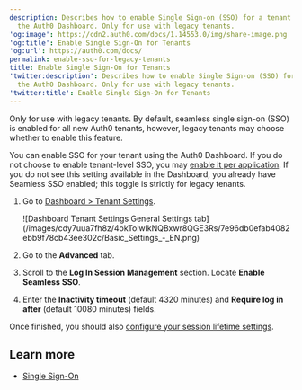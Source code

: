 ```yaml
---
description: Describes how to enable Single Sign-on (SSO) for a tenant using
  the Auth0 Dashboard. Only for use with legacy tenants.
'og:image': https://cdn2.auth0.com/docs/1.14553.0/img/share-image.png
'og:title': Enable Single Sign-On for Tenants
'og:url': https://auth0.com/docs/
permalink: enable-sso-for-legacy-tenants
title: Enable Single Sign-On for Tenants
'twitter:description': Describes how to enable Single Sign-on (SSO) for a tenant using
  the Auth0 Dashboard. Only for use with legacy tenants.
'twitter:title': Enable Single Sign-On for Tenants
---
```

<Callout icon="file-lines" color="#0EA5E9" iconType="regular">

Only for use with legacy tenants. By default, seamless single sign-on (SSO) is enabled for all new Auth0 tenants, however, legacy tenants may choose whether to enable this feature.

</Callout>

You can enable <Tooltip tip="Single Sign-On (SSO): Service that, after a user logs into one applicaton, automatically logs that user in to other applications." cta="View Glossary" href="/docs/glossary?term=SSO">SSO</Tooltip> for your tenant using the <Tooltip tip="Single Sign-On (SSO): Service that, after a user logs into one applicaton, automatically logs that user in to other applications." cta="View Glossary" href="/docs/glossary?term=Auth0+Dashboard">Auth0 Dashboard</Tooltip>. If you do not choose to enable tenant-level SSO, you may [enable it per application](/docs/get-started/applications/enable-sso-for-applications). If you do not see this setting available in the Dashboard, you already have Seamless SSO enabled; this toggle is strictly for legacy tenants.

1. Go to [Dashboard > Tenant Settings](https://manage.auth0.com/#/tenant).

   <Frame>![Dashboard Tenant Settings General Settings tab](/images/cdy7uua7fh8z/4okToiwlkNQBxwr8QGE3Rs/7e96db0efab4082ebb9f78cb43ee302c/Basic_Settings_-_EN.png)</Frame>
2. Go to the **Advanced** tab.
3. Scroll to the **Log In Session Management** section. Locate **Enable Seamless SSO**.
4. Enter the **Inactivity timeout** (default 4320 minutes) and **Require log in after** (default 10080 minutes) fields.

Once finished, you should also [configure your session lifetime settings](/docs/manage-users/sessions/configure-session-lifetime-settings).

## Learn more

* [Single Sign-On](/docs/authenticate/single-sign-on)